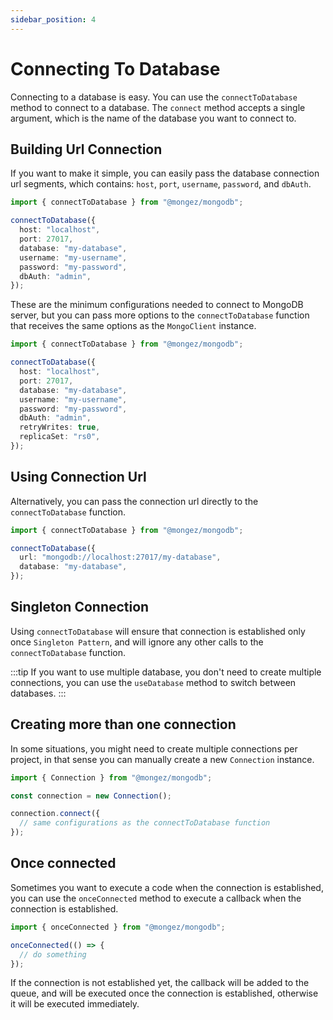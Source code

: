 ```yaml
---
sidebar_position: 4
---
```


# Connecting To Database

Connecting to a database is easy. You can use the `connectToDatabase` method to connect to a database. The `connect` method accepts a single argument, which is the name of the database you want to connect to.

## Building Url Connection

If you want to make it simple, you can easily pass the database connection url segments, which contains: `host`, `port`, `username`, `password`, and `dbAuth`.

```ts
import { connectToDatabase } from "@mongez/mongodb";

connectToDatabase({
  host: "localhost",
  port: 27017,
  database: "my-database",
  username: "my-username",
  password: "my-password",
  dbAuth: "admin",
});
```

These are the minimum configurations needed to connect to MongoDB server, but you can pass more options to the `connectToDatabase` function that receives the same options as the `MongoClient` instance.

```ts {10,11}
import { connectToDatabase } from "@mongez/mongodb";

connectToDatabase({
  host: "localhost",
  port: 27017,
  database: "my-database",
  username: "my-username",
  password: "my-password",
  dbAuth: "admin",
  retryWrites: true,
  replicaSet: "rs0",
});
```

## Using Connection Url

Alternatively, you can pass the connection url directly to the `connectToDatabase` function.

```ts
import { connectToDatabase } from "@mongez/mongodb";

connectToDatabase({
  url: "mongodb://localhost:27017/my-database",
  database: "my-database",
});
```

## Singleton Connection

Using `connectToDatabase` will ensure that connection is established only once `Singleton Pattern`, and will ignore any other calls to the `connectToDatabase` function.

:::tip
If you want to use multiple database, you don't need to create multiple connections, you can use the `useDatabase` method to switch between databases.
:::

## Creating more than one connection

In some situations, you might need to create multiple connections per project, in that sense you can manually create a new `Connection` instance.

```ts
import { Connection } from "@mongez/mongodb";

const connection = new Connection();

connection.connect({
  // same configurations as the connectToDatabase function
});
```

## Once connected

Sometimes you want to execute a code when the connection is established, you can use the `onceConnected` method to execute a callback when the connection is established.

```ts
import { onceConnected } from "@mongez/mongodb";

onceConnected(() => {
  // do something
});
```

If the connection is not established yet, the callback will be added to the queue, and will be executed once the connection is established, otherwise it will be executed immediately.